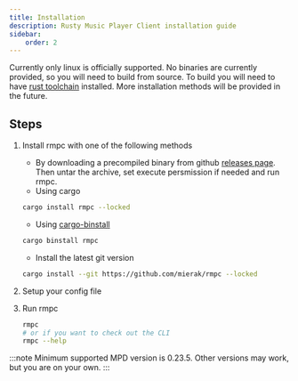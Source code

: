 ```yaml
---
title: Installation
description: Rusty Music Player Client installation guide
sidebar:
    order: 2
---
```



Currently only linux is officially supported. No binaries are currently provided, so you will need to build from source.
To build you will need to have [rust toolchain](https://www.rust-lang.org/tools/install) installed. More installation
methods will be provided in the future.

## Steps

<Steps>

1. Install rmpc with one of the following methods
    - By downloading a precompiled binary from github [releases page](https://github.com/mierak/rmpc/releases/latest/).
      Then untar the archive, set execute persmission if needed and run rmpc.
    - Using cargo
    ```bash frame=none showLineNumbers=false
    cargo install rmpc --locked
    ```
    - Using [cargo-binstall](https://github.com/cargo-bins/cargo-binstall)
    ```bash frame=none showLineNumbers=false
    cargo binstall rmpc
    ```
    - Install the latest git version
    ```bash frame=none showLineNumbers=false
    cargo install --git https://github.com/mierak/rmpc --locked
    ```
2. Setup your config file

    <LinkCard
        title="Configuring rmpc"
        description="Generate sample config file for rmpc and customize it to your liking."
        href="/rmpc/configuration/"
    />

3. Run rmpc
    ```bash frame=none showLineNumbers=false
    rmpc
    # or if you want to check out the CLI
    rmpc --help
    ```

</Steps>

:::note
Minimum supported MPD version is 0.23.5. Other versions may work, but you are on your own.
:::
